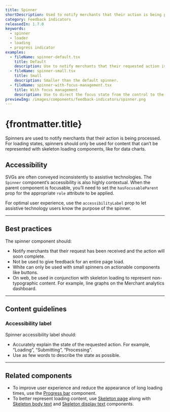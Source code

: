 ```yaml
---
title: Spinner
shortDescription: Used to notify merchants that their action is being processed. Used for content that can’t be represented with skeleton loading components.
category: Feedback indicators
releasedIn: 1.7.0
keywords:
  - spinner
  - loader
  - loading
  - progress indicator
examples:
  - fileName: spinner-default.tsx
    title: Default
    description: Use to notify merchants that their requested action is being processed.
  - fileName: spinner-small.tsx
    title: Small
    description: Smaller than the default spinner.
  - fileName: spinner-with-focus-management.tsx
    title: With focus management
    description: Use to direct the focus state from the control to the spinner, to the content.
previewImg: /images/components/feedback-indicators/spinner.png
---
```


# {frontmatter.title}

<Lede>

Spinners are used to notify merchants that their action is being processed. For loading states, spinners should only be used for content that can’t be represented with skeleton loading components, like for data charts.

</Lede>

<Examples />

<Props componentName={frontmatter.title} />

## Accessibility

SVGs are often conveyed inconsistently to assistive technologies. The `Spinner` component’s accessibility is also highly contextual. When the parent component is focusable, you’ll need to set the `hasFocusableParent` prop for the appropriate `role` attribute to be applied.

For optimal user experience, use the `accessibilityLabel` prop to let assistive technology users know the purpose of the spinner.

---

## Best practices

The spinner component should:

- Notify merchants that their request has been received and the action will soon complete.
- Not be used to give feedback for an entire page load.
- White can only be used with small spinners on actionable components like buttons.
- On web, be used in conjunction with skeleton loading to represent non-typographic content. For example, line graphs on the Merchant analytics dashboard.

---

## Content guidelines

### Accessibility label

Spinner accessibility label should:

- Accurately explain the state of the requested action. For example, “Loading”, “Submitting”, “Processing”.
- Use as few words to describe the state as possible.

---

## Related components

- To improve user experience and reduce the appearance of long loading times, use the [Progress bar](/components/feedback-indicators/progress-bar) component.
- To better represent loading content, use [Skeleton page](/components/feedback-indicators/skeleton-page) along with [Skeleton body text](/components/feedback-indicators/skeleton-body-text) and [Skeleton display text](/components/feedback-indicators/skeleton-display-text) components.
